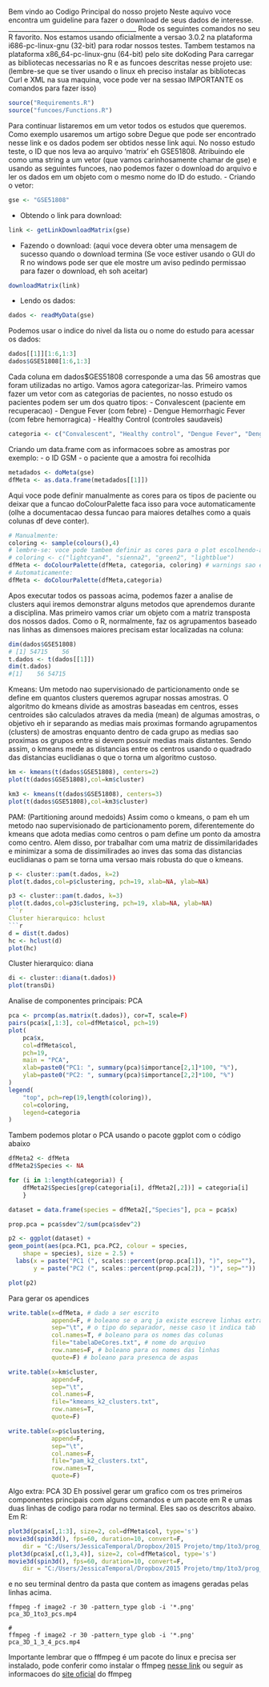 Bem vindo ao Codigo Principal do nosso projeto
Neste aquivo voce encontra um guideline para fazer o download de seus dados de interesse.
________________________________________
Rode os seguintes comandos no seu R favorito. Nos estamos usando oficialmente a
versao 3.0.2 na plataforma i686-pc-linux-gnu (32-bit) para rodar nossos testes.
Tambem testamos na plataforma x86_64-pc-linux-gnu (64-bit) pelo site doKoding
Para carregar as bibliotecas necessarias no R e as funcoes descritas nesse 
projeto use: (lembre-se que se tiver usando o linux eh preciso instalar as 
bibliotecas Curl e XML na sua maquina, voce pode ver na sessao IMPORTANTE os
comandos para fazer isso)
```r
source("Requirements.R")
source("funcoes/Functions.R")
```
Para continuar listaremos em um vetor todos os estudos que queremos. Como
exemplo usaremos um artigo sobre Degue que pode ser encontrado nesse link e os
dados podem ser obtidos nesse link aqui.
No nosso estudo teste, o ID que nos leva ao arquivo 'matrix' eh GSE51808.
Atribuindo ele como uma string a um vetor (que vamos carinhosamente chamar de 
gse) e usando as seguintes funcoes, nao podemos fazer o download do arquivo e 
ler os dados em um objeto com o mesmo nome do ID do estudo.
- Criando o vetor:
```r
gse <- "GSE51808"
```
- Obtendo o link para download:
```r
link <- getLinkDownloadMatrix(gse)
```
- Fazendo o download:
(aqui voce devera obter uma mensagem de sucesso quando o download termina (Se 
voce estiver usando o GUI do R no windows pode ser que ele mostre um aviso 
pedindo permissao para fazer o download, eh soh aceitar)
```r
downloadMatrix(link)
```
- Lendo os dados:
```r
dados <- readMyData(gse)
```
Podemos usar o indice do nivel da lista ou o nome do estudo para acessar os dados:
```r
dados[[1]][1:6,1:3]
dados$GSE51808[1:6,1:3]
```
Cada coluna em dados$GES51808 corresponde a uma das 56 amostras que foram 
utilizadas no artigo. Vamos agora categorizar-las. Primeiro vamos fazer um 
vetor com as categorias de pacientes, no nosso estudo os pacientes podem ser 
um dos quatro tipos:
- Convalescent (paciente em recuperacao)
- Dengue Fever (com febre)
- Dengue Hemorrhagic Fever (com febre hemorragica)
- Healthy Control (controles saudaveis)
```r
categoria <- c("Convalescent", "Healthy control", "Dengue Fever", "Dengue Hemorrhagic Fever")
```

Criando um data.frame com as informacoes sobre as amostras por exemplo:
- o ID GSM
- o paciente que a amostra foi recolhida
```r
metadados <- doMeta(gse)
dfMeta <- as.data.frame(metadados[[1]])
```
Aqui voce pode definir manualmente as cores para os tipos de paciente ou deixar
 que a funcao doColourPalette faca isso para voce automaticamente (olhe a 
 documentacao dessa funcao para maiores detalhes como a quais colunas df deve conter).
```r
# Manualmente:
coloring <- sample(colours(),4)
# lembre-se: voce pode tambem definir as cores para o plot escolhendo-as
# coloring <- c("lightcyan4", "sienna2", "green2", "lightblue")
dfMeta <- doColourPalette(dfMeta, categoria, coloring) # warnings sao esperados
# Automaticamente:
dfMeta <- doColourPalette(dfMeta,categoria)
```
Apos executar todos os passoas acima, podemos fazer a analise de clusters
aqui iremos demonstrar alguns metodos que aprendemos durante a disciplina.
Mas primeiro vamos criar um objeto com a matriz transposta dos nossos dados.
Como o R, normalmente, faz os agrupamentos baseado nas linhas as dimensoes
maiores precisam estar localizadas na coluna:
```r
dim(dados$GSE51808)
# [1] 54715    56
t.dados <- t(dados[[1]])
dim(t.dados)
#[1]    56 54715
```

Kmeans:
Um metodo nao supervisionado de particionamento onde se define em quantos 
clusters queremos agrupar nossas amostras. O algoritmo do kmeans divide as 
amostras baseadas em centros, esses centroides são calculados atraves da media
(mean) de algumas amostras, o objetivo eh ir separando as medias mais proximas
formando agrupamentos (clusters) de amostras enquanto dentro de cada grupo
as medias sao proximas os grupos entre si devem possuir medias mais distantes. 
Sendo assim, o kmeans mede as distancias entre os centros usando o quadrado 
das distancias euclidianas o que o torna um algoritmo custoso.
```r
km <- kmeans(t(dados$GSE51808), centers=2)
plot(t(dados$GSE51808),col=km$cluster)

km3 <- kmeans(t(dados$GSE51808), centers=3)
plot(t(dados$GSE51808),col=km3$cluster)
```

PAM: (Partitioning around medoids)
Assim como o kmeans, o pam eh um metodo nao supervisionado de particionamento 
porem, diferentemente do kmeans que adota medias como centros o pam define um
ponto da amostra como centro. Alem disso, por trabalhar com uma matriz de 
dissimilaridades e minimizar a soma de dissimilirades ao inves das soma das 
distancias euclidianas o pam se torna uma versao mais robusta do que o kmeans.
```r
p <- cluster::pam(t.dados, k=2)
plot(t.dados,col=p$clustering, pch=19, xlab=NA, ylab=NA)

p3 <- cluster::pam(t.dados, k=3)
plot(t.dados,col=p3$clustering, pch=19, xlab=NA, ylab=NA)
```r

Cluster hierarquico: hclust
```r
d = dist(t.dados)
hc <- hclust(d)
plot(hc)
```

Cluster hierarquico: diana
```r
di <- cluster::diana(t.dados))
plot(transDi)
```

Analise de componentes principais: PCA
```r
pca <- prcomp(as.matrix(t.dados)), cor=T, scale=F)
pairs(pca$x[,1:3], col=dfMeta$col, pch=19)
plot(
    pca$x,
    col=dfMeta$col,
    pch=19,
    main = "PCA",
    xlab=paste0("PC1: ", summary(pca)$importance[2,1]*100, "%"),
    ylab=paste0("PC2: ", summary(pca)$importance[2,2]*100, "%")
)
legend(
    "top", pch=rep(19,length(coloring)),
    col=coloring,
    legend=categoria
)
```

Tambem podemos plotar o PCA usando o pacote ggplot com o código abaixo
```r
dfMeta2 <- dfMeta
dfMeta2$Species <- NA

for (i in 1:length(categoria)) {
    dfMeta2$Species[grep(categoria[i], dfMeta2[,2])] = categoria[i]
    }

dataset = data.frame(species = dfMeta2[,"Species"], pca = pca$x)

prop.pca = pca$sdev^2/sum(pca$sdev^2)

p2 <- ggplot(dataset) + 
geom_point(aes(pca.PC1, pca.PC2, colour = species, 
    shape = species), size = 2.5) +
  labs(x = paste("PC1 (", scales::percent(prop.pca[1]), ")", sep=""),
       y = paste("PC2 (", scales::percent(prop.pca[2]), ")", sep=""))

plot(p2)
```

Para gerar os apendices
```r
write.table(x=dfMeta, # dado a ser escrito
            append=F, # boleano se o arq ja existe escreve linhas extras (T) ou sobrescreve (F)
            sep="\t", # o tipo do separador, nesse caso \t indica tab
            col.names=T, # boleano para os nomes das colunas
            file="tabelaDeCores.txt", # nome do arquivo
            row.names=F, # boleano para os nomes das linhas
            quote=F) # boleano para presenca de aspas

write.table(x=km$cluster, 
            append=F, 
            sep="\t",
            col.names=F,
            file="kmeans_k2_clusters.txt",
            row.names=T,
            quote=F)

write.table(x=p$clustering, 
            append=F, 
            sep="\t",
            col.names=F,
            file="pam_k2_clusters.txt",
            row.names=T,
            quote=F)
```

Algo extra: PCA 3D
Eh possivel gerar um grafico com os tres primeiros componentes principais
com alguns comandos e um pacote em R e umas duas linhas de codigo para rodar no
terminal. Eles sao os descritos abaixo.
Em R:
```r
plot3d(pca$x[,1:3], size=2, col=dfMeta$col, type='s')
movie3d(spin3d(), fps=60, duration=10, convert=F, 
    dir = "C:/Users/JessicaTemporal/Dropbox/2015 Projeto/tmp/1to3/prog_all_noCLP", top = T) # try convert=TRUE
plot3d(pca$x[,c(1,3,4)], size=2, col=dfMeta$col, type='s')
movie3d(spin3d(), fps=60, duration=10, convert=F, 
    dir = "C:/Users/JessicaTemporal/Dropbox/2015 Projeto/tmp/1to3/prog_all_noCLP", top = T) # try convert=TRUE
```
e no seu terminal dentro da pasta que contem as imagens geradas pelas linhas acima.
```
ffmpeg -f image2 -r 30 -pattern_type glob -i '*.png' pca_3D_1to3_pcs.mp4

#
ffmpeg -f image2 -r 30 -pattern_type glob -i '*.png' pca_3D_1_3_4_pcs.mp4

```
Importante lembrar que o fffmpeg é um pacote do linux e precisa ser instalado, 
pode conferir como instalar o ffmpeg [nesse link](http://www.vivaolinux.com.br/dica/FFmpeg-no-Ubuntu-1404-64-bits) 
ou seguir as informacoes do [site oficial](https://www.ffmpeg.org/) do ffmpeg
